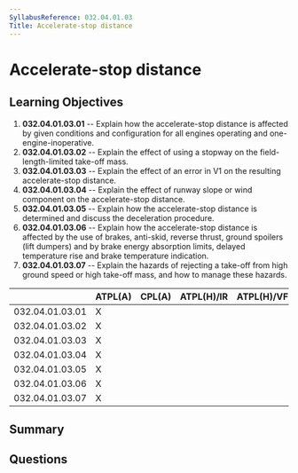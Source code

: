 ```yaml
---
SyllabusReference: 032.04.01.03
Title: Accelerate-stop distance
---
```


# Accelerate-stop distance

## Learning Objectives

1.  **032.04.01.03.01** -- Explain how the accelerate-stop distance is affected
    by given conditions and configuration for all engines operating and
    one-engine-inoperative.
2.  **032.04.01.03.02** -- Explain the effect of using a stopway on the
    field-length-limited take-off mass.
3.  **032.04.01.03.03** -- Explain the effect of an error in V1 on the resulting
    accelerate-stop distance.
4.  **032.04.01.03.04** -- Explain the effect of runway slope or wind component
    on the accelerate-stop distance.
5.  **032.04.01.03.05** -- Explain how the accelerate-stop distance is determined
    and discuss the deceleration procedure.
6.  **032.04.01.03.06** -- Explain how the accelerate-stop distance is affected
    by the use of brakes, anti-skid, reverse thrust, ground spoilers (lift
    dumpers) and by brake energy absorption limits, delayed temperature rise and
    brake temperature indication.
7.  **032.04.01.03.07** -- Explain the hazards of rejecting a take-off from high
    ground speed or high take-off mass, and how to manage these hazards.

|                 | ATPL(A) | CPL(A) | ATPL(H)/IR | ATPL(H)/VFR | CPL(H) | IR | CBIR(A) |
| --------------- | ------- | ------ | ---------- | ----------- | ------ | -- | ------- |
| 032.04.01.03.01 | X       |        |            |             |        |    |         |
| 032.04.01.03.02 | X       |        |            |             |        |    |         |
| 032.04.01.03.03 | X       |        |            |             |        |    |         |
| 032.04.01.03.04 | X       |        |            |             |        |    |         |
| 032.04.01.03.05 | X       |        |            |             |        |    |         |
| 032.04.01.03.06 | X       |        |            |             |        |    |         |
| 032.04.01.03.07 | X       |        |            |             |        |    |         |

## Summary

## Questions
